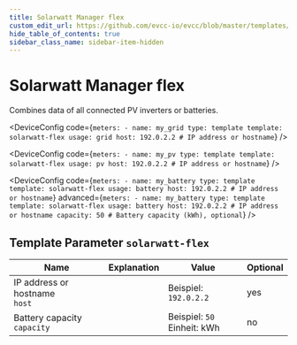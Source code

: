 ```yaml
---
title: Solarwatt Manager flex
custom_edit_url: https://github.com/evcc-io/evcc/blob/master/templates/definition/meter/solarwatt-flex.yaml
hide_table_of_contents: true
sidebar_class_name: sidebar-item-hidden
---
```



# Solarwatt Manager flex

<div className="device-detail-container">
  <div className="device-detail-content">
    <DeviceFeatures features="" />

Combines data of all connected PV inverters or batteries.


<Tabs>
<TabItem value="grid" label="Grid" default>

<DeviceConfig code={`meters:
    - name: my_grid
      type: template
      template: solarwatt-flex
      usage: grid
      host: 192.0.2.2 # IP address or hostname`}  />

</TabItem>
<TabItem value="pv" label="PV">

<DeviceConfig code={`meters:
    - name: my_pv
      type: template
      template: solarwatt-flex
      usage: pv
      host: 192.0.2.2 # IP address or hostname`}  />

</TabItem>
<TabItem value="battery" label="Battery">

<DeviceConfig code={`meters:
    - name: my_battery
      type: template
      template: solarwatt-flex
      usage: battery
      host: 192.0.2.2 # IP address or hostname`} advanced={`meters:
    - name: my_battery
      type: template
      template: solarwatt-flex
      usage: battery
      host: 192.0.2.2 # IP address or hostname
      capacity: 50 # Battery capacity (kWh), optional`} />

</TabItem>
</Tabs>
  </div>
  <div className="device-detail-icon">
    <evcc-icon
      type="meter"
      name="solarwatt-manager-flex"
      size="400px"
      alt="Solarwatt Manager flex"
      className="device-detail-icon-img"
    ></evcc-icon>
  </div>
</div>

## Template Parameter `solarwatt-flex`

| Name | Explanation | Value | Optional |
|-----------|-------------|-------|----------|
| IP address or hostname<br/>`host` |  | Beispiel: `192.0.2.2` | yes |
| Battery capacity<br/>`capacity` |  | Beispiel: `50`<br/>Einheit: kWh | no |

